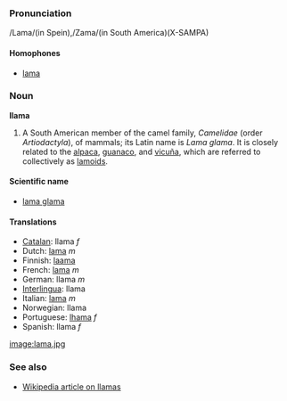 ===Pronunciation===
/Lama/(in Spein),/Zama/(in South America)(X-SAMPA)
====Homophones====
*[[lama]]

=== Noun ===
'''llama'''

#A South American member of the camel family, ''Camelidae'' (order ''Artiodactyla''),  of mammals; its Latin name is ''Lama glama''. It is closely related to the [[alpaca]], [[guanaco]], and [[vicuña]], which are referred to collectively as [[lamoid|lamoids]].  

====Scientific name====
*[[lama glama]]

====Translations====
*[[Catalan]]: llama ''f''
*Dutch: [[lama]] ''m''
*Finnish: [[laama]]
*French: [[lama]] ''m''
*German: llama ''m''
*[[Interlingua]]: llama
*Italian: [[lama]] ''m''
*Norwegian: llama
*Portuguese: [[lhama]] ''f''
*Spanish: llama ''f''

[[image:lama.jpg]]

===See also===
*[[w:llama|Wikipedia article on llamas]]